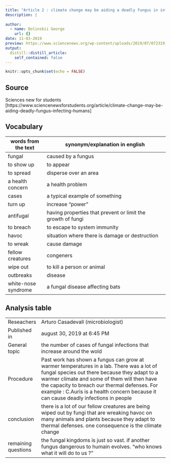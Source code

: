 ```yaml
---
title: "Article 2 : climate change may be aiding a deadly fungus in infecting humains"
description: |
  
author:
  - name: Dolinskii George
    url: {}
date: 11-03-2019
preview: https://www.sciencenews.org/wp-content/uploads/2019/07/072319_ac_candida-climate-change_feat.jpg
output:
  distill::distill_article:
    self_contained: false
---
```


```r
knitr::opts_chunk$set(echo = FALSE)
```

## Source

Sciences new for students [https://www.sciencenewsforstudents.org/article/climate-change-may-be-aiding-deadly-fungus-infecting-humans]

## Vocabulary

| words from the text | synonym/explanation in english                              |
| ------------------- | ----------------------------------------------------------- |
| fungal              | caused by a fungus                                          |
| to show up          | to appear                                                   |
| to spread           | disperse over an area                                       |
| a health concern    | a health problem                                            |
| cases               | a typical example of something                              |
| turn up             | increase "power"                                            |
| antifugal           | having properties that prevent or limit the growth of fungi |
| to breach           | to escape to system immunity                                |
| havoc               | situation where there is damage or destruction              |
| to wreak            | cause damage                                                |
| fellow creatures    | congeners                                                   |
| wipe out            | to kill a person or animal                                  |
| outbreaks           | disease                                                     |
| white-nose syndrome | a fungal disease affecting bats                             |

## Analysis table

|                     |                                                                                                                                                                                                                                                                                                                                   |
| ------------------- | --------------------------------------------------------------------------------------------------------------------------------------------------------------------------------------------------------------------------------------------------------------------------------------------------------------------------------- |
| Reseachers          | Arturo Casadevall (microbiologist)                                                                                                                                                                                                                                                                                                |
| Published in        | august 30, 2019 at 6:45 PM                                                                                                                                                                                                                                                                                                        |
| General topic       | the number of cases of fungal infections that increase around the wold                                                                                                                                                                                                                                                            |
| Procedure           | Past work has shown a fungus can grow at warmer temperatures in a lab. There was a lot of fungal species out there because they adapt to a warmer climate and some of them will then have the capacity to breach our thermal defenses. For example : C.Auris is a health concern because it can cause deadly infections in people |
| conclusion          | there is a lot of our fellow creatures are being wiped out by fungi that are wreaking havoc on many animals and plants because they adapt to thermal defenses. one consequence is the climate change                                                                                                                              |
| remaining questions | the fungal kingdoms is just so vast. if another fungus dangerous to humain evolves. "who knows what it will do to us ?"                                                                                                                                                                                                             |
